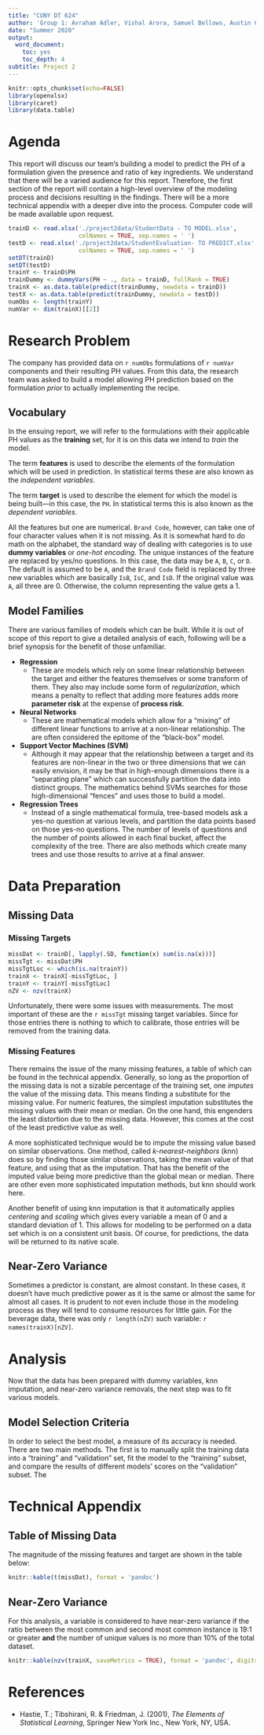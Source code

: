 ```yaml
---
title: "CUNY DT 624"
author: 'Group 1: Avraham Adler, Vishal Arora, Samuel Bellows, Austin Chan'
date: "Summer 2020"
output:
  word_document:
    toc: yes
    toc_depth: 4
subtitle: Project 2
---
```


```r
knitr::opts_chunk$set(echo=FALSE)
library(openxlsx)
library(caret)
library(data.table)
```

# Agenda
This report will discuss our team's building a model to predict the PH of a
formulation given the presence and ratio of key ingredients. We understand that
there will be a varied audience for this report. Therefore, the first section of
the report will contain a high-level overview of the modeling process and
decisions resulting in the findings. There will be a more technical appendix
with a deeper dive into the process. Computer code will be made available upon
request.

```r
trainD <- read.xlsx('./project2data/StudentData - TO MODEL.xlsx',
                    colNames = TRUE, sep.names = ' ')
testD <- read.xlsx('./project2data/StudentEvaluation- TO PREDICT.xlsx',
                    colNames = TRUE, sep.names = ' ')
setDT(trainD)
setDT(testD)
trainY <- trainD$PH
trainDummy <- dummyVars(PH ~ ., data = trainD, fullRank = TRUE)
trainX <- as.data.table(predict(trainDummy, newdata = trainD))
testX <- as.data.table(predict(trainDummy, newdata = testD))
numObs <- length(trainY)
numVar <- dim(trainX)[[2]]
```

# Research Problem
The company has provided data on `r numObs` formulations of `r numVar`
components and their resulting PH values. From this data, the research team was
asked to build a model allowing PH prediction based on the formulation *prior*
to actually implementing the recipe.

## Vocabulary
In the ensuing report, we will refer to the formulations *with* their applicable
PH values as the **training** set, for it is on this data we intend to *train*
the model.

The term **features** is used to describe the elements of the formulation which
will be used in prediction. In statistical terms these are also known as the
*independent variables*.

The term **target** is used to describe the element for which the model is being
built---in this case, the `PH`. In statistical terms this is also known as the
*dependent variables*.

All the features but one are numerical. `Brand Code`, however, can take one of
four character values when it is not missing. As it is somewhat hard to do math
on the alphabet, the standard way of dealing with categories is to use
**dummy variables** or *one-hot encoding*. The unique instances of the feature
are replaced by yes/no questions. In this case, the data may be `A`, `B`, `C`,
or `D`. The default is assumed to be `A`, and the `Brand Code` field is replaced
by three new variables which are basically `IsB`, `IsC`, and `IsD`. If the
original value was `A`, all three are 0. Otherwise, the column representing the
value gets a 1.

## Model Families
There are various families of models which can be built. While it is out of
scope of this report to give a detailed analysis of each, following will be a
brief synopsis for the benefit of those unfamiliar.

 * **Regression**
   * These are models which rely on some linear relationship between the target
   and either the features themselves or some transform of them. They also may
   include some form of *regularization*, which means a penalty to reflect that
   adding more features adds more **parameter risk** at the expense of
   **process risk**.
 * **Neural Networks**
   * These are mathematical models which allow for a "mixing" of different
   linear functions to arrive at a non-linear relationship. The are often
   considered the epitome of the "black-box" model.
 * **Support Vector Machines (SVM)**
   * Although it may appear that the relationship between a target and its
   features are non-linear in the two or three dimensions that we can easily
   envision, it may be that in high-enough dimensions there is a "separating
   plane" which can successfully partition the data into distinct groups. The
   mathematics behind SVMs searches for those high-dimensional "fences" and uses
   those to build a model.
 * **Regression Trees**
   * Instead of a single mathematical formula, tree-based models ask a yes-no
   question at various levels, and partition the data points based on those
   yes-no questions. The number of levels of questions and the number of points
   allowed in each final bucket, affect the complexity of the tree. There are
   also methods which create many trees and use those results to arrive at a
   final answer.

# Data Preparation
## Missing Data
### Missing Targets
```r
missDat <- trainD[, lapply(.SD, function(x) sum(is.na(x)))]
missTgt <- missDat$PH
missTgtLoc <- which(is.na(trainY))
trainX <- trainX[-missTgtLoc, ]
trainY <- trainY[-missTgtLoc]
nZV <- nzv(trainX)
```
Unfortunately, there were some issues with measurements. The most important of
these are the `r missTgt` missing target variables. Since for those entries
there is nothing to which to calibrate, those entries will be removed from the
training data.

### Missing Features
There remains the issue of the many missing features, a table of which can be
found in the technical appendix. Generally, so long as the proportion of the
missing data is not a sizable percentage of the training set, one *imputes* the
value of the missing data. This means finding a substitute for the missing value.
For numeric features, the simplest imputation substitutes the missing values
with their mean or median. On the one hand, this engenders the least distortion
due to the missing data. However, this comes at the cost of the least predictive
value as well.

A more sophisticated technique would be to impute the missing
value based on similar observations. One method, called *k-nearest-neighbors*
(knn) does so by finding those similar observations, taking the mean value of
that feature, and using that as the imputation. That has the benefit of the
imputed value being more predictive than the global mean or median. There are
other even more sophisticated imputation methods, but knn should work here.

Another benefit of using knn imputation is that it automatically applies
*centering* and *scaling* which gives every variable a mean of 0 and a standard
deviation of 1. This allows for modeling to be performed on a data set which is
on a consistent unit basis. Of course, for predictions, the data will be
returned to its native scale.

## Near-Zero Variance
Sometimes a predictor is constant, are almost constant. In these cases, it
doesn't have much predictive power as it is the same or almost the same for
almost all cases. It is prudent to not even include those in the modeling
process as they will tend to consume resources for little gain. For the
beverage data, there was only `r length(nZV)` such variable:
`r names(trainX)[nZV]`.

# Analysis
Now that the data has been prepared with dummy variables, knn imputation, and
near-zero variance removals, the next step was to fit various models. 

## Model Selection Criteria
In order to select the best model, a measure of its accuracy is needed. There
are two main methods. The first is to manually split the training data into a
"training" and "validation" set, fit the model to the "training" subset, and
compare the results of different models' scores on the "validation" subset. The



# Technical Appendix
## Table of Missing Data
The magnitude of the missing features and target are shown in the table below:
```r
knitr::kable(t(missDat), format = 'pandoc')
```

## Near-Zero Variance
For this analysis, a variable is considered to have near-zero variance if the
ratio between the most common and second most common instance is 19:1 or greater
**and** the number of unique values is no more than 10\% of the total dataset.
```r
knitr::kable(nzv(trainX, saveMetrics = TRUE), format = 'pandoc', digits = 3L)
```



# References
  * Hastie, T.; Tibshirani, R. & Friedman, J. (2001),
  *The Elements of Statistical Learning*, Springer New York Inc.,
  New York, NY, USA.
